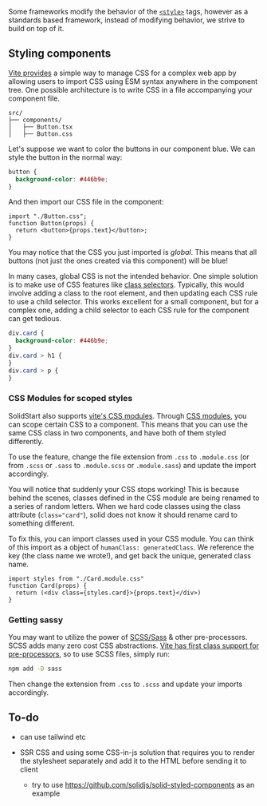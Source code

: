 <Title>CSS and Syling</Title>

Some frameworks modify the behavior of the [`<style>`](https://developer.mozilla.org/en-US/docs/Web/HTML/Element/style) tags, however as a standards based framework, instead of modifying behavior, we strive to build on top of it.

## Styling components

[Vite provides](https://vitejs.dev/guide/features.html#css) a simple way to manage CSS for a complex web app by allowing users to import CSS using ESM syntax anywhere in the component tree. One possible architecture is to write CSS in a file accompanying your component file.

```
src/
├── components/
│   ├── Button.tsx
│   ├── Button.css
```

Let's suppose we want to color the buttons in our component blue. We can style the button in the normal way:

```css
button {
  background-color: #446b9e;
}
```

And then import our CSS file in the component:

```tsx
import "./Button.css";
function Button(props) {
  return <button>{props.text}</button>;
}
```

You may notice that the CSS you just imported is _global_. This means that all buttons (not just the ones created via this component) will be blue!

In many cases, global CSS is not the intended behavior. One simple solution is to make use of CSS features like [class selectors](https://developer.mozilla.org/en-US/docs/Web/CSS/Class_selectors). Typically, this would involve adding a class to the root element, and then updating each CSS rule to use a child selector. This works excellent for a small component, but for a complex one, adding a child selector to each CSS rule for the component can get tedious.

```css
div.card {
  background-color: #446b9e;
}
div.card > h1 {
}
div.card > p {
}
```

### CSS Modules for scoped styles

SolidStart also supports [vite's CSS modules](https://vitejs.dev/guide/features.html#css-modules). Through [CSS modules](https://github.com/css-modules/css-modules), you can scope certain CSS to a component. This means that you can use the same CSS class in two components, and have both of them styled differently.

To use the feature, change the file extension from `.css` to `.module.css` (or from `.scss` or `.sass` to `.module.scss` or `.module.sass`) and update the import accordingly.

You will notice that suddenly your CSS stops working! This is because behind the scenes, classes defined in the CSS module are being renamed to a series of random letters. When we hard code classes using the class attribute (`class="card"`), solid does not know it should rename card to something different.

To fix this, you can import classes used in your CSS module. You can think of this import as a object of `humanClass: generatedClass`. We reference the key (the class name we wrote!), and get back the unique, generated class name.

```tsx
import styles from "./Card.module.css"
function Card(props) {
  return (<div class={styles.card}>{props.text}</div>)
}
```

### Getting sassy

You may want to utilize the power of [SCSS/Sass](https://sass-lang.com) & other pre-processors. SCSS adds many zero cost CSS abstractions. [Vite has first class support for pre-processors](https://vitejs.dev/guide/features.html#css-pre-processors), so to use SCSS files, simply run:

```bash
npm add -D sass
```

Then change the extension from `.css` to `.scss` and update your imports accordingly.

## To-do

- can use tailwind etc

- SSR CSS and using some CSS-in-js solution that requires you to render the stylesheet separately and add it to the HTML before sending it to client
  - try to use https://github.com/solidjs/solid-styled-components as an example
